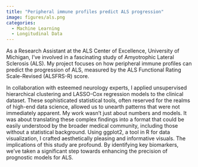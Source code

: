 ```yaml
---
title: "Peripheral immune profiles predict ALS progression"
image: figures/als.png
categories:
  - Machine Learning
  - Longitudinal Data
---
```


As a Research Assistant at the ALS Center of Excellence, University of Michigan, I've involved in a fascinating study of Amyotrophic Lateral Sclerosis (ALS). My project focuses on how peripheral immune profiles can predict the progression of ALS, measured by the ALS Functional Rating Scale-Revised (ALSFRS-R) score.

In collaboration with esteemed neurology experts, I applied unsupervised hierarchical clustering and LASSO-Cox regression models to the clinical dataset. These sophisticated statistical tools, often reserved for the realms of high-end data science, allowed us to unearth patterns that were not immediately apparent. My work wasn't just about numbers and models. It was about translating these complex findings into a format that could be easily understood by the broader medical community, including those without a statistical background. Using ggplot2, a tool in R for data visualization, I crafted aesthetically pleasing and informative visuals. The implications of this study are profound. By identifying key biomarkers, we've taken a significant step towards enhancing the precision of prognostic models for ALS.
